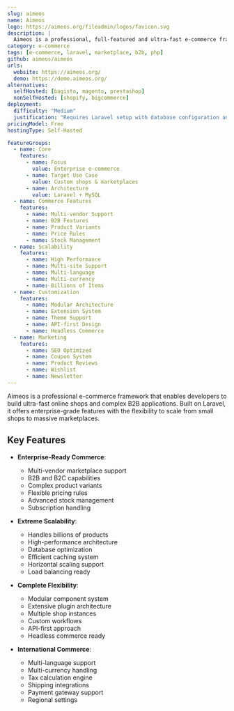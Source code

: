 ```yaml
---
slug: aimeos
name: Aimeos
logo: https://aimeos.org/fileadmin/logos/favicon.svg
description: |
  Aimeos is a professional, full-featured and ultra-fast e-commerce framework for building custom online shops, market places and complex B2B applications scaling to billions of items with Laravel.
category: e-commerce
tags: [e-commerce, laravel, marketplace, b2b, php]
github: aimeos/aimeos
urls:
  website: https://aimeos.org/
  demo: https://demo.aimeos.org/
alternatives:
  selfHosted: [bagisto, magento, prestashop]
  nonSelfHosted: [shopify, bigcommerce]
deployment:
  difficulty: "Medium"
  justification: "Requires Laravel setup with database configuration and composer dependencies."
pricingModel: Free
hostingType: Self-Hosted

featureGroups:
  - name: Core
    features:
      - name: Focus
        value: Enterprise e-commerce
      - name: Target Use Case
        value: Custom shops & marketplaces
      - name: Architecture
        value: Laravel + MySQL
  - name: Commerce Features
    features:
      - name: Multi-vendor Support
      - name: B2B Features
      - name: Product Variants
      - name: Price Rules
      - name: Stock Management
  - name: Scalability
    features:
      - name: High Performance
      - name: Multi-site Support
      - name: Multi-language
      - name: Multi-currency
      - name: Billions of Items
  - name: Customization
    features:
      - name: Modular Architecture
      - name: Extension System
      - name: Theme Support
      - name: API-first Design
      - name: Headless Commerce
  - name: Marketing
    features:
      - name: SEO Optimized
      - name: Coupon System
      - name: Product Reviews
      - name: Wishlist
      - name: Newsletter
---
```


Aimeos is a professional e-commerce framework that enables developers to build ultra-fast online shops and complex B2B applications. Built on Laravel, it offers enterprise-grade features with the flexibility to scale from small shops to massive marketplaces.

## Key Features

- **Enterprise-Ready Commerce**:

  - Multi-vendor marketplace support
  - B2B and B2C capabilities
  - Complex product variants
  - Flexible pricing rules
  - Advanced stock management
  - Subscription handling

- **Extreme Scalability**:

  - Handles billions of products
  - High-performance architecture
  - Database optimization
  - Efficient caching system
  - Horizontal scaling support
  - Load balancing ready

- **Complete Flexibility**:

  - Modular component system
  - Extensive plugin architecture
  - Multiple shop instances
  - Custom workflows
  - API-first approach
  - Headless commerce ready

- **International Commerce**:
  - Multi-language support
  - Multi-currency handling
  - Tax calculation engine
  - Shipping integrations
  - Payment gateway support
  - Regional settings
